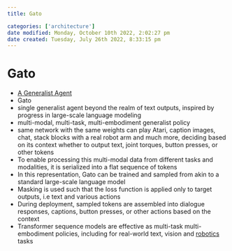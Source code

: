 ```yaml
---
title: Gato

categories: ['architecture']
date modified: Monday, October 10th 2022, 2:02:27 pm
date created: Tuesday, July 26th 2022, 8:33:15 pm
---
```


# Gato
- [A Generalist Agent](https://storage.googleapis.com/deepmind-media/A%20Generalist%20Agent/Generalist%20Agent.pdf)
- Gato
- single generalist agent beyond the realm of text outputs, inspired by progress in large-scale language modeling
- multi-modal, multi-task, multi-embodiment generalist policy
- same network with the same weights can play Atari, caption images, chat, stack blocks with a real robot arm and much more, deciding based on its context whether to output text, joint torques, button presses, or other tokens
- To enable processing this multi-modal data from different tasks and modalities, it is serialized into a flat sequence of tokens
- In this representation, Gato can be trained and sampled from akin to a standard large-scale language model
- Masking is used such that the loss function is applied only to target outputs, i.e text and various actions
- During deployment, sampled tokens are assembled into dialogue responses, captions, button presses, or other actions based on the context
- Transformer sequence models are effective as multi-task multi-embodiment policies, including for real-world text, vision and [robotics](robotics.qmd) tasks



